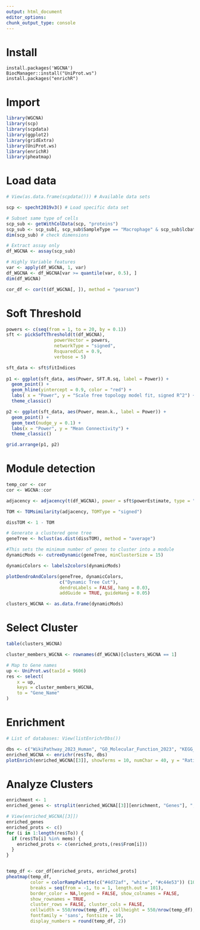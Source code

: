 ```yaml
---
output: html_document
editor_options: 
chunk_output_type: console
---
```


# Install

```r.
install.packages('WGCNA')
BiocManager::install("UniProt.ws")
install.packages("enrichR")
```

# Import

```r
library(WGCNA)
library(scp)
library(scpdata)
library(ggplot2)
library(gridExtra)
library(UniProt.ws)
library(enrichR)
library(pheatmap)
```

# Load data

```r
# View(as.data.frame(scpdata())) # Available data sets

scp <- specht2019v3() # Load specific data set

# Subset same type of cells
scp_sub <- getWithColData(scp, "proteins")
scp_sub <- scp_sub[, scp_sub$SampleType == "Macrophage" & scp_sub$lcbatch == "LCB7"]
dim(scp_sub) # check dimensions

# Extract assay only
df_WGCNA <- assay(scp_sub)

# Highly Variable features
var <- apply(df_WGCNA, 1, var)
df_WGCNA <- df_WGCNA[var >= quantile(var, 0.5), ]
dim(df_WGCNA)

cor_df <- cor(t(df_WGCNA[, ]), method = "pearson")
```

# Soft Threshold

```r
powers <- c(seq(from = 1, to = 20, by = 0.1))
sft <- pickSoftThreshold(t(df_WGCNA),
                  powerVector = powers,
                  networkType = "signed",
                  RsquaredCut = 0.9,
                  verbose = 5)

sft_data <- sft$fitIndices
 
p1 <- ggplot(sft_data, aes(Power, SFT.R.sq, label = Power)) +
  geom_point() +
  geom_hline(yintercept = 0.9, color = "red") +
  labs( x = "Power", y = "Scale free topology model fit, signed R^2") +
  theme_classic()

p2 <- ggplot(sft_data, aes(Power, mean.k., label = Power)) +
  geom_point() +
  geom_text(nudge_y = 0.1) +
  labs(x = "Power", y = "Mean Connectivity") +
  theme_classic()

grid.arrange(p1, p2)
```

# Module detection

```r
temp_cor <- cor
cor <- WGCNA::cor

adjacency <- adjacency(t(df_WGCNA), power = sft$powerEstimate, type = "signed") 

TOM <- TOMsimilarity(adjacency, TOMType = "signed")

dissTOM <- 1 - TOM

# Generate a clustered gene tree
geneTree <- hclust(as.dist(dissTOM), method = "average")

#This sets the minimum number of genes to cluster into a module
dynamicMods <- cutreeDynamic(geneTree, minClusterSize = 15)

dynamicColors <- labels2colors(dynamicMods)

plotDendroAndColors(geneTree, dynamicColors,
                    c("Dynamic Tree Cut"),
                    dendroLabels = FALSE, hang = 0.03,
                    addGuide = TRUE, guideHang = 0.05)

clusters_WGCNA <- as.data.frame(dynamicMods)
```

# Select Cluster

```r
table(clusters_WGCNA)

cluster_members_WGCNA <- rownames(df_WGCNA)[clusters_WGCNA == 1]

# Map to Gene names
up <- UniProt.ws(taxId = 9606)
res <- select(
    x = up,
    keys = cluster_members_WGCNA,
    to = "Gene_Name"
)
```

# Enrichment

```r
# List of databases: View(listEnrichrDbs())

dbs <- c("WikiPathway_2023_Human", "GO_Molecular_Function_2023", "KEGG_2021_Human")
enriched_WGCNA <- enrichr(res$To, dbs)
plotEnrich(enriched_WGCNA[[3]], showTerms = 10, numChar = 40, y = "Ratio")
```

# Analyze Clusters

```r
enrichment <- 1
enriched_genes <- strsplit(enriched_WGCNA[[3]][enrichment, "Genes"], ";")[[1]]

# View(enriched_WGCNA[[3]])
enriched_genes
enriched_prots <- c()
for (i in 1:length(res$To)) {
  if (res$To[i] %in% mems) {
    enriched_prots <- c(enriched_prots,(res$From[i]))
  }
}


temp_df <- cor_df[enriched_prots, enriched_prots]
pheatmap(temp_df,
         color = colorRampPalette(c("#4d72af", "white", "#c44e53")) (101),
         breaks = seq(from = -1, to = 1, length.out = 101),
         border_color = NA,legend = FALSE, show_colnames = FALSE,
         show_rownames = TRUE,
         cluster_rows = FALSE, cluster_cols = FALSE,
         cellwidth = 550/nrow(temp_df), cellheight = 550/nrow(temp_df),
         fontfamily = 'sans', fontsize = 10,
         display_numbers = round(temp_df, 2))
```

